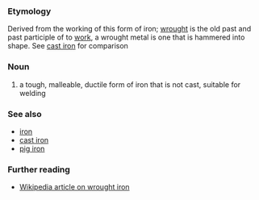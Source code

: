 ===Etymology===
Derived from the working of this form of iron; [[wrought]] is the old past and past participle of to [[work]], a wrought metal is one that is hammered into shape. See [[cast iron]] for comparison

===Noun===
#a tough, malleable, ductile form of iron that is not cast, suitable for welding

===See also===
*[[iron]]
*[[cast iron]]
*[[pig iron]]

===Further reading===
*[[w:Wrought iron|Wikipedia article on wrought iron]]